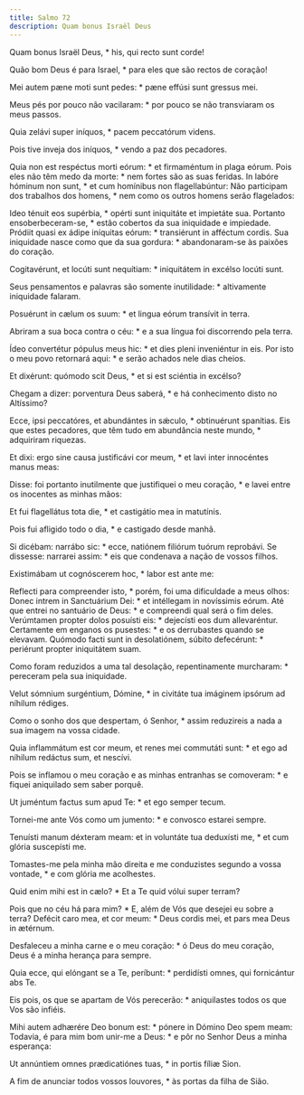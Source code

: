 ```yaml
---
title: Salmo 72
description: Quam bonus Israël Deus
---
```


<div class="side-by-side not-content">

Quam bonus Israël Deus, * his, qui recto sunt corde!

Quão bom Deus é para Israel, * para eles que são rectos de coração!

Mei autem pæne moti sunt pedes: * pæne effúsi sunt gressus mei.

Meus pés por pouco não vacilaram: * por pouco se não transviaram os meus
    passos.

Quia zelávi super iníquos, * pacem peccatórum videns.

Pois tive inveja dos iníquos, * vendo a paz dos pecadores.

Quia non est respéctus morti eórum: * et firmaméntum in plaga eórum.
  Pois eles não têm medo da morte: * nem fortes são as suas feridas.
  In labóre hóminum non sunt, * et cum homínibus non flagellabúntur:
  Não participam dos trabalhos dos homens, * nem como os outros homens serão
    flagelados:

Ideo ténuit eos supérbia, * opérti sunt iniquitáte et impietáte sua.
  Portanto ensoberbeceram-se, * estão cobertos da sua iniquidade e impiedade.
  Pródiit quasi ex ádipe iníquitas eórum: * transiérunt in afféctum cordis.
  Sua iniquidade nasce como que da sua gordura: * abandonaram-se às paixões do
    coração.

Cogitavérunt, et locúti sunt nequítiam: * iniquitátem in excélso locúti
    sunt.

Seus pensamentos e palavras são somente inutilidade: * altivamente
    iniquidade falaram.

Posuérunt in cælum os suum: * et lingua eórum transívit in terra.

Abriram a sua boca contra o céu: * e a sua língua foi discorrendo pela
    terra.

Ídeo convertétur pópulus meus hic: * et dies pleni inveniéntur in eis.
  Por isto o meu povo retornará aqui: * e serão achados nele dias cheios.

Et dixérunt: quómodo scit Deus, * et si est sciéntia in excélso?

Chegam a dizer: porventura Deus saberá, * e há conhecimento disto no
    Altíssimo?

Ecce, ipsi peccatóres, et abundántes in sǽculo, * obtinuérunt spanítias.
  Eis que estes pecadores, que têm tudo em abundância neste mundo, *
    adquiriram riquezas.

Et dixi: ergo sine causa justificávi cor meum, * et lavi inter innocéntes
    manus meas:

Disse: foi portanto inutilmente que justifiquei o meu coração, * e lavei
    entre os inocentes as minhas mãos:

Et fui flagellátus tota die, * et castigátio mea in matutínis.

Pois fui afligido todo o dia, * e castigado desde manhã.

Si dicébam: narrábo sic: * ecce, natiónem filiórum tuórum reprobávi.
  Se dissesse: narrarei assim: * eis que condenava a nação de vossos filhos.

Existimábam ut cognóscerem hoc, * labor est ante me:

Reflecti para compreender isto, * porém, foi uma dificuldade a meus olhos:
  Donec intrem in Sanctuárium Dei: * et intéllegam in novíssimis eórum.
  Até que entrei no santuário de Deus: * e compreendi qual será o fim deles.
  Verúmtamen propter dolos posuísti eis: * dejecísti eos dum allevaréntur.
  Certamente em enganos os pusestes: * e os derrubastes quando se elevavam.
  Quómodo facti sunt in desolatiónem, súbito defecérunt: * periérunt propter
    iniquitátem suam.

Como foram reduzidos a uma tal desolação, repentinamente murcharam: *
    pereceram pela sua iniquidade.

Velut sómnium surgéntium, Dómine, * in civitáte tua imáginem ipsórum ad
    níhilum rédiges.

Como o sonho dos que despertam, ó Senhor, * assim reduzireis a nada a sua
    imagem na vossa cidade.

Quia inflammátum est cor meum, et renes mei commutáti sunt: * et ego ad
    níhilum redáctus sum, et nescívi.

Pois se inflamou o meu coração e as minhas entranhas se comoveram: * e
    fiquei aniquilado sem saber porquê.

Ut juméntum factus sum apud Te: * et ego semper tecum.

Tornei-me ante Vós como um jumento: * e convosco estarei sempre.

Tenuísti manum déxteram meam: et in voluntáte tua deduxísti me, * et cum
    glória suscepísti me.

Tomastes-me pela minha mão direita e me conduzistes segundo a vossa vontade,
    * e com glória me acolhestes.

Quid enim mihi est in cælo? * Et a Te quid vólui super terram?

Pois que no céu há para mim? * E, além de Vós que desejei eu sobre a terra?
  Defécit caro mea, et cor meum: * Deus cordis mei, et pars mea Deus in
    ætérnum.

Desfaleceu a minha carne e o meu coração: * ó Deus do meu coração, Deus é a
    minha herança para sempre.

Quia ecce, qui elóngant se a Te, períbunt: * perdidísti omnes, qui
    fornicántur abs Te.

Eis pois, os que se apartam de Vós perecerão: * aniquilastes todos os que
    Vos são infiéis.

Mihi autem adhærére Deo bonum est: * pónere in Dómino Deo spem meam:
  Todavia, é para mim bom unir-me a Deus: * e pôr no Senhor Deus a minha
    esperança:

Ut annúntiem omnes prædicatiónes tuas, * in portis fíliæ Sion.

A fim de anunciar todos vossos louvores, * às portas da filha de Sião.

</div>
